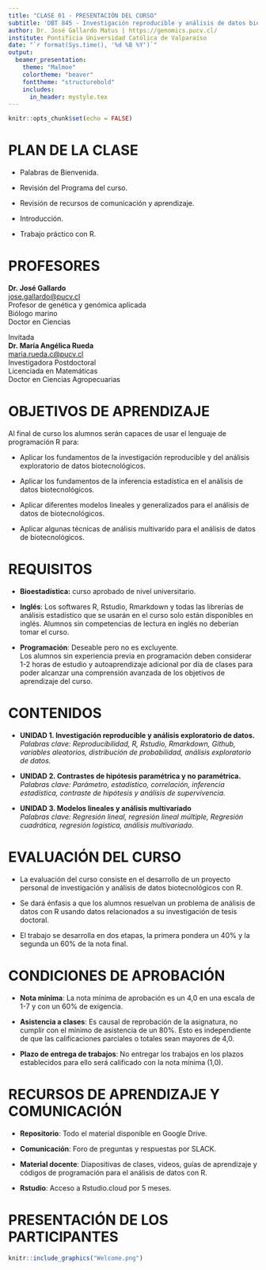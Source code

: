 ```yaml
---
title: "CLASE 01 - PRESENTACIÓN DEL CURSO"
subtitle: 'DBT 845 - Investigación reproducible y análisis de datos biotecnológicos con R.'
author: Dr. José Gallardo Matus | https://genomics.pucv.cl/
institute: Pontificia Universidad Católica de Valparaíso 
date: "`r format(Sys.time(), '%d %B %Y')`"
output: 
  beamer_presentation:
    theme: "Malmoe"
    colortheme: "beaver"
    fonttheme: "structurebold"
    includes:
      in_header: mystyle.tex
---
```


```r
knitr::opts_chunk$set(echo = FALSE)
```

# PLAN DE LA CLASE

- Palabras de Bienvenida.  
  
  
- Revisión del Programa del curso.  
  
  
- Revisión de recursos de comunicación y aprendizaje. 

- Introducción.

- Trabajo práctico con R.

# PROFESORES

**Dr. José Gallardo**  
<jose.gallardo@pucv.cl>   
Profesor de genética y genómica aplicada   
Biólogo marino  
Doctor en Ciencias  

Invitada  
**Dr. María Angélica Rueda**  
<maria.rueda.c@pucv.cl>  
Investigadora Postdoctoral   
Licenciada en Matemáticas  
Doctor en Ciencias Agropecuarias  

# OBJETIVOS DE APRENDIZAJE

Al final de curso los alumnos serán capaces de usar el lenguaje de programación R para:

- Aplicar los fundamentos de la investigación reproducible y del análisis exploratorio de datos biotecnológicos. 

- Aplicar los fundamentos de la inferencia estadística en el análisis de datos biotecnológicos. 

- Aplicar diferentes modelos lineales y generalizados para el análisis de datos de biotecnológicos.

- Aplicar algunas técnicas de análisis multivarido para el análisis de datos de biotecnológicos.

# REQUISITOS

- **Bioestadística:** curso aprobado de nivel universitario.

- **Inglés**: Los softwares R, Rstudio, Rmarkdown y todas las librerías de análisis estadístico que se usarán en el curso solo están disponibles en inglés. Alumnos sin competencias de lectura en inglés no deberían tomar el curso. 

- **Programación**: Deseable pero no es excluyente.   
Los alumnos sin experiencia previa en programación deben considerar 1-2 horas de estudio y autoaprendizaje adicional por día de clases para poder alcanzar una comprensión avanzada de los objetivos de aprendizaje del curso.

# CONTENIDOS

- **UNIDAD 1. Investigación reproducible y análisis exploratorio de datos.**  
*Palabras clave: Reproducibilidad, R, Rstudio, Rmarkdown, Github, variables aleatorios, distribución de probabilidad, análisis exploratorio de datos.*  

- **UNIDAD 2. Contrastes de hipótesis paramétrica y no paramétrica.**  
*Palabras clave: Parámetro, estadístico, correlación, inferencia estadística, contraste de hipótesis y análisis de supervivencia.*

- **UNIDAD 3. Modelos lineales y análisis multivariado**  
*Palabras clave: Regresión lineal, regresión lineal múltiple, Regresión cuadrática, regresión logística, análisis multivariado.*

# EVALUACIÓN DEL CURSO

- La evaluación del curso consiste en el desarrollo de un proyecto personal de investigación y análisis de datos biotecnológicos con R. 

- Se dará énfasis a que los alumnos resuelvan un problema de análisis de datos con R usando datos relacionados a su investigación de tesis doctoral. 

- El trabajo se desarrolla en dos etapas, la primera pondera un 40% y la segunda un 60% de la nota final.

# CONDICIONES DE APROBACIÓN

- **Nota mínima**: La nota mínima de aprobación es un 4,0 en una escala de 1-7 y con un 60% de exigencia.

- **Asistencia a clases**: Es causal de reprobación de la asignatura, no cumplir con el mínimo de asistencia de un 80%. Esto es independiente de que las calificaciones parciales o totales sean mayores de 4,0.

- **Plazo de entrega de trabajos**: No entregar los trabajos en los plazos establecidos para ello será calificado con la nota mínima (1,0).

# RECURSOS DE APRENDIZAJE Y COMUNICACIÓN

- **Repositorio**: Todo el material disponible en Google Drive.

- **Comunicación**: Foro de preguntas y respuestas por SLACK.

- **Material docente**: Diapositivas de clases, videos, guías de aprendizaje y códigos de programación para el análisis de datos con R.

- **Rstudio**: Acceso a Rstudio.cloud por 5 meses.

# PRESENTACIÓN DE LOS PARTICIPANTES

```r
knitr::include_graphics("Welcome.png")
```

